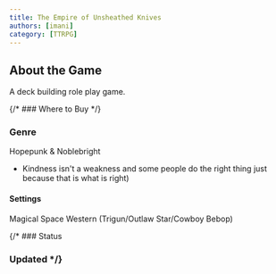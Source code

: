 ```yaml
---
title: The Empire of Unsheathed Knives
authors: [imani]
category: [TTRPG]
---
```


## About the Game
A deck building role play game. 

{/* ### Where to Buy  */}
### Genre 
Hopepunk & Noblebright
- Kindness isn't a weakness and some people do the right thing just because that is what is right)

#### Settings 
Magical Space Western (Trigun/Outlaw Star/Cowboy Bebop)

{/* ### Status
### Updated */}